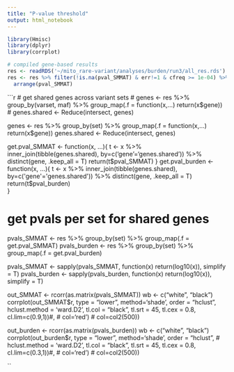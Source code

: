 ```yaml
---
title: "P-value threshold"
output: html_notebook
---
```


```r
library(Hmisc)
library(dplyr)
library(corrplot)

# compiled gene-based results
res <- readRDS('~/mito_rare-variant/analyses/burden/run3/all_res.rds')
res <- res %>% filter(!is.na(pval_SMMAT) & err!=1 & cfreq >= 1e-04) %>%
  arrange(pval_SMMAT)
```

```r
# get shared genes across variant sets
# genes <- res %>% group_by(varset, maf) %>% group_map(.f = function(x,...) return(x$gene))
# genes.shared <- Reduce(intersect, genes)

genes <- res %>% group_by(set) %>% group_map(.f = function(x,...) return(x$gene))
genes.shared <- Reduce(intersect, genes)

get.pval_SMMAT <- function(x, ...){
    t <- x %>% inner_join(tibble(genes.shared), by=c('gene'='genes.shared')) %>% distinct(gene, .keep_all = T)
    return(t$pval_SMMAT)  
}
get.pval_burden <- function(x, ...){
    t <- x %>% inner_join(tibble(genes.shared), by=c('gene'='genes.shared')) %>% distinct(gene, .keep_all = T)
    return(t$pval_burden)  
}

# get pvals per set for shared genes
pvals_SMMAT <- res %>% group_by(set) %>%
  group_map(.f = get.pval_SMMAT)
pvals_burden <- res %>% group_by(set) %>%
  group_map(.f = get.pval_burden)

pvals_SMMAT <- sapply(pvals_SMMAT, function(x) return(log10(x)), simplify = T)
pvals_burden <- sapply(pvals_burden, function(x) return(log10(x)), simplify = T)

out_SMMAT <- rcorr(as.matrix(pvals_SMMAT))
wb <- c("white", "black")
corrplot(out_SMMAT$r, type = "lower", 
         method='shade',
         order = "hclust",
         hclust.method = 'ward.D2',
         tl.col = "black", 
         tl.srt = 45,
         tl.cex = 0.8,
         cl.lim=c(0.9,1))#,
         # col='red')
         # col=col2(500))

out_burden <- rcorr(as.matrix(pvals_burden))
wb <- c("white", "black")
corrplot(out_burden$r, type = "lower", 
         method='shade',
         order = "hclust",
         # hclust.method = 'ward.D2',
         tl.col = "black", 
         tl.srt = 45,
         tl.cex = 0.8,
         cl.lim=c(0.3,1))#,
         # col='red')
         # col=col2(500))

``


